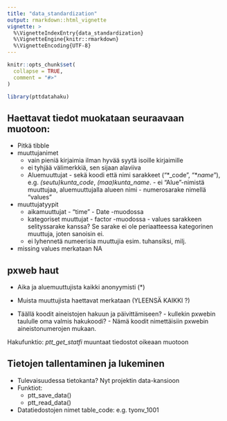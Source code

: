 ```yaml
---
title: "data_standardization"
output: rmarkdown::html_vignette
vignette: >
  %\VignetteIndexEntry{data_standardization}
  %\VignetteEngine{knitr::rmarkdown}
  %\VignetteEncoding{UTF-8}
---
```


```r
knitr::opts_chunk$set(
  collapse = TRUE,
  comment = "#>"
)
```

```r
library(pttdatahaku)
```

## Haettavat tiedot muokataan seuraavaan muotoon:

 - Pitkä tibble
 - muuttujanimet
     - vain pieniä kirjaimia ilman hyvää syytä isoille kirjaimille
     - ei tyhjää välimerkkiä, sen sijaan alaviiva
     - Aluemuuttujat
            - sekä koodi että nimi sarakkeet ("*_code", "*_name_"), e.g. _(seutu)kunta_code_, _(maa)kunta_name_. 
            - ei "Alue"-nimistä muuttujaa, aluemuuttujalla alueen nimi
            - numerosarake nimellä "values"
  - muuttujatyypit
      - aikamuuttujat
            - "time"
            - Date -muodossa
      - kategoriset muuttujat
            - factor -muodossa
            - values sarakkeen selityssarake kanssa? Se sarake ei ole periaatteessa kategorinen muuttuja, joten sanoisin ei.
      - ei lyhennetä numeerisia muuttujia esim. tuhansiksi, milj. 
  - missing values merkataan NA


## pxweb haut

- Aika ja aluemuuttujista kaikki anonyymisti (*)
- Muista muuttujista haettavat merkataan (YLEENSÄ KAIKKI ?)

- Täällä koodit aineistojen hakuun ja päivittämiseen?
      - kullekin pxwebin taululle oma valmis hakukoodi?
      - Nämä koodit nimettäisiin pxwebin aineistonumerojen mukaan.
        
Hakufunktio:
  *ptt_get_statfi* muuntaat tiedostot oikeaan muotoon
  
## Tietojen tallentaminen ja lukeminen

- Tulevaisuudessa tietokanta? Nyt projektin data-kansioon
- Funktiot:
   - ptt_save_data()
   - ptt_read_data()
- Datatiedostojen nimet table_code: e.g. tyonv_1001

